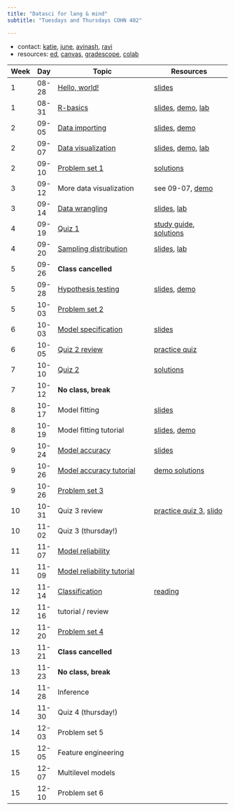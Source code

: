 ```yaml
---
title: "Datasci for lang & mind"
subtitle: "Tuesdays and Thursdays COHN 402"

---
```

 <!-- resources:  -->

- contact: [katie](mailto:kschuler@sas.upenn.edu), [june](mailto:yjchoe@sas.upenn.edu), [avinash](mailto:amgoss@sas.upenn.edu), [ravi](mailto:raviarya@sas.upenn.edu)
- resources: [ed](https://edstem.org/us/courses/41903/discussion/), [canvas](https://canvas.upenn.edu/courses/1736107), [gradescope](https://www.gradescope.com/courses/561597), [colab](https://colab.research.google.com/#create=true&language=r)


Week | Day | Topic | Resources |
|- |-|-----|----|
| 1 | 08-28 | [Hello, world!](notes/hello-world.qmd) | [slides](/slides/hello-world.qmd)|  
| 1 | 08-31 | [R-basics](/notes/r-basics.qmd)  | [slides](/slides/r-basics.qmd), [demo](https://colab.research.google.com/drive/1WjgmOFe5yg6ylrjZd2aoqX1W_rrCXTz9?usp=sharing), [lab](labs/lab-01.qmd)| 
| 2 | 09-05 |  [Data importing](/notes//data-importing.qmd)  | [slides](/slides/data-importing.qmd), [demo](https://colab.research.google.com/drive/1xHEa4cT99JO5Bnh3RroMphCyt3DLjpxT?usp=sharing)| 
| 2 | 09-07 |   [Data visualization](/notes/data-visualization.qmd) | [slides](/slides/data-visualization.qmd), [demo](https://colab.research.google.com/drive/1B3VInRhxnq4rL5RPlW4CnNDpWUeo0KS2?usp=sharing), [lab](/labs/lab-02.qmd) |
| 2 | 09-10 |   [Problem set 1](/psets/problem-set-01.qmd) | [solutions](https://colab.research.google.com/drive/1SE3nfYFeY3hvWVjmn2fNYtzNCVaaTQLM?usp=sharing) |
|  3 | 09-12 |   More data visualization | see 09-07, [demo](https://colab.research.google.com/drive/1_gPlVNnI_SnTG3gL0YcLXEirCPKuyrfx?usp=sharing) |
|  3 | 09-14 |  [Data wrangling](/notes/data-wrangling.qmd) | [slides](/slides/data-wrangling.qmd), [lab](/labs/lab-03.qmd) | 
|  4 | 09-19 |  [Quiz 1](/quizzes/quiz-01.qmd) | [study guide](/quizzes/quiz-study-guide.qmd), [solutions](/quizzes/quiz-01-solutions.qmd) |
| 4 | 09-20 |  [Sampling distribution](/notes/sampling-distribution.qmd) | [slides](/slides/sampling-distribution.qmd), [lab](/labs/lab-04.qmd) | 
|  5 | 09-26 | **Class cancelled** |  | 
|  5 | 09-28 |  [Hypothesis testing](/notes/hypothesis-testing.qmd) | [slides](/slides/hypothesis-testing.qmd), [demo](https://colab.research.google.com/drive/1x9vpKr2zqnDEzsMnBfQvU2h5h_X5kzN_) | 
| 5 | 10-03 |  [Problem set 2](/psets/problem-set-02.qmd) || 
| 6 | 10-03 |  [Model specification](/notes/model-specification.qmd) | [slides](/slides/model-specification.qmd) | 
| 6 | 10-05 |  [Quiz 2 review](https://colab.research.google.com/drive/1TwLVKtgUzVV09qnky_9YAAUOlDNArXno?usp=sharing) | [practice quiz](/labs/lab-051.qmd)| 
| 7 | 10-10 |  [Quiz 2](/quizzes/quiz-02.qmd) | [solutions](/quizzes/quiz-02-solutions.qmd) | 
| 7 | 10-12 |  **No class, break** | | 
| 8 | 10-17 |  Model fitting | [slides](/slides/model-fitting.qmd) | 
| 8 | 10-19 |  Model fitting tutorial | [slides](/slides/model-fitting-R.qmd), [demo](https://colab.research.google.com/drive/1ZUUbscTuTC5uj_DNxZYy7-R3o71msMG0?usp=sharing) | 
| 9 | 10-24 | [Model accuracy](/notes/model-accuracy.qmd) | [slides](/slides/model-accuracy.qmd) | 
| 9 | 10-26 |  [Model accuracy tutorial](https://colab.research.google.com/drive/10bTZpdhEYh1xYlXUnv76VJIXRAgODK7q?usp=sharing) | [demo solutions](https://colab.research.google.com/drive/1mk_d6pWPwbgcrHgAfHETghsJi1K9KS5k?usp=sharing) | 
| 9 | 10-26 | [Problem set 3](/psets/problem-set-03.qmd) | | 
| 10 | 10-31 | Quiz 3 review | [practice quiz 3](/labs/lab-07.qmd), [slido](https://app.sli.do/event/mULhVrupEurtJD8dGKwqE1) | 
| 10 | 11-02 |  Quiz 3 (thursday!) | | 
| 11 | 11-07 | [Model reliability](/slides/model-reliability.qmd) | | 
| 11 | 11-09 |  [Model reliability tutorial](https://docs.google.com/presentation/d/1q-6lQnfcA9LfLysMc5A7U6-g4aFDKRrmVoLh8X08S-4/edit?usp=sharing) | | 
| 12 | 11-14 |  [Classification](https://docs.google.com/presentation/d/1NgfcytvWWOyobq0yE-56XFPvI2-IiBiLVQLAxLC7g1Y/edit?usp=sharing) | [reading](http://www.feat.engineering/important-concepts) | 
| 12 | 11-16 |  tutorial / review | | 
| 12 | 11-20 | [Problem set 4](/psets/problem-set-04.qmd) | | 
| 13 | 11-21 |  **Class cancelled** | | 
| 13 | 11-23 |  **No class, break** | | 
| 14 | 11-28 | Inference | | 
| 14 | 11-30 | Quiz 4 (thursday!) | | 
| 14 | 12-03 | Problem set 5 | | 
| 15 | 12-05 | Feature engineering | | 
| 15 | 12-07 | Multilevel models | | 
| 15 | 12-10 | Problem set 6 | | 

